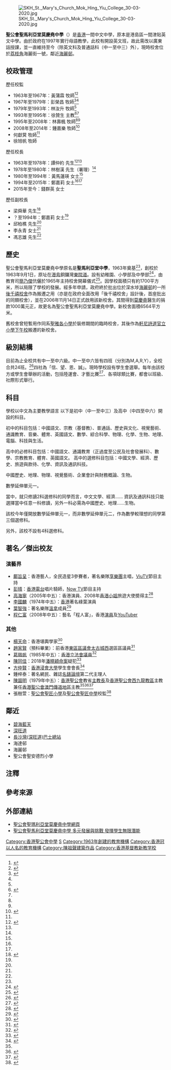 {{Expand|time=2008-11-18}}
{{Infobox_School 
| name = 聖公會聖馬利亞堂莫慶堯中學
| other_name = SKH St. Mary's Church Mok Hing Yiu College
| image = 聖公會聖馬利亞堂莫慶堯中學校徽.png
| size = 250px
| motto = 學以致道
| established = 1963年
| affiliation = [[香港聖公會|香港聖公會]]
| district = 深水埗區
| principal = 錢群英女士
| house = 信·望·恩·誠
| free_label = 佔地面積
| free_text = 約 6564平方米
| location = {{HKG}}[[長沙灣|長沙灣]][[海麗街|海麗街]]1號
| website = [https://sites.google.com/a/smcc.edu.hk/web/]
}}

[[File:SKH_St._Mary's_Church_Mok_Hing_Yiu_College_30-03-2020.jpg|thumb]]

'''聖公會聖馬利亞堂莫慶堯中學'''（{{lang-en|SKH St. Mary's Church Mok Hing Yiu College}}）是[[香港|香港]]一間中文中學，原本是港島區一間津貼英文中學。由於政府在1997年實行母語教學，此校有開設英文班，故此需改以廣東話授課，並一直維持至今（除英文科及普通話科（中一至中三）外），現時校舍位於[[荔枝角|荔枝角]]海麗街一號，鄰近[[海麗邨|海麗邨]]。

==校政管理==
;歷任校監
* 1963年至1967年：黃蒲霖 牧師<ref name="那些年〔我在聖馬利亞堂的日子〕">{{cite web |url=http://100.stmarychurch.org.hk/worker_article.aspx?lang=2&id=802 |title=那些年〔我在聖馬利亞堂的日子〕 |last= |first= |date=2012-04-23 |website= |publisher=香港聖公會聖馬利亞堂 |access-date=2020-12-01 |quote= |archive-date=2018-06-12 |archive-url=https://web.archive.org/web/20180612141710/http://100.stmarychurch.org.hk/worker_article.aspx?lang=2&id=802 |dead-url=no }}</ref><ref name="Legend of SKH SMCMHKYC">{{cite web |url=http://anyflip.com/dtnd/nlpj/basic/1-50 |title=Legend of SKH SMCMHKYC |last= |first= |date=2013 |website= |publisher=聖公會聖馬利亞堂莫慶堯中學 |access-date=2020-12-03|quote=}}</ref>
* 1967年至1979年：彭榮昌 牧師<ref>{{cite news | title=聖馬利亞堂中學畢業禮 署理民政司李福逑致詞 | url=https://mmis.hkpl.gov.hk/coverpage/-/coverpage/view?_coverpage_WAR_mmisportalportlet_hsf=%E8%81%96%E9%A6%AC%E5%88%A9%E4%BA%9E%E5%A0%82%E4%B8%AD%E5%AD%B8&_coverpage_WAR_mmisportalportlet_actual_q=%28%20verbatim_dc.collection%3A%28%22Old%5C%20HK%5C%20Newspapers%22%29%20%29%20AND+%28%20%28%20allTermsMandatory%3A%28true%29%20OR+all_dc.title%3A%28%E8%81%96%E9%A6%AC%E5%88%A9%E4%BA%9E%E5%A0%82%E4%B8%AD%E5%AD%B8%29%20OR+all_dc.creator%3A%28%E8%81%96%E9%A6%AC%E5%88%A9%E4%BA%9E%E5%A0%82%E4%B8%AD%E5%AD%B8%29%20OR+all_dc.contributor%3A%28%E8%81%96%E9%A6%AC%E5%88%A9%E4%BA%9E%E5%A0%82%E4%B8%AD%E5%AD%B8%29%20OR+all_dc.subject%3A%28%E8%81%96%E9%A6%AC%E5%88%A9%E4%BA%9E%E5%A0%82%E4%B8%AD%E5%AD%B8%29%20OR+fulltext%3A%28%E8%81%96%E9%A6%AC%E5%88%A9%E4%BA%9E%E5%A0%82%E4%B8%AD%E5%AD%B8%29%20OR+all_dc.description%3A%28%E8%81%96%E9%A6%AC%E5%88%A9%E4%BA%9E%E5%A0%82%E4%B8%AD%E5%AD%B8%29%20%29%20%29&_coverpage_WAR_mmisportalportlet_sort_field=score&p_r_p_-1078056564_c=QF757YsWv59IJkls4ouG32uMPVLpsYem&_coverpage_WAR_mmisportalportlet_o=3&_coverpage_WAR_mmisportalportlet_sort_order=desc | page=14 | publisher=華僑日報 | date=1971-09-11| accessdate=2020-12-01|quote= }}</ref><ref name="Legend of SKH SMCMHKYC" />
* 1979年至1993年：林汝升 牧師<ref name="Legend of SKH SMCMHKYC" />
* 1993年至1995年：徐贊生 主教<ref name="聞報 第二期">{{cite web |url=http://dhk.hkskh.org/uploads/5/Ministries/Annunciation/Annunciation-Issue2.pdf |title=聞報 第二期 |last= |first= |date=2014-3 |website= |publisher=香港聖公會聖馬利亞堂 |access-date=2020-12-01|quote=}}</ref><ref name="Legend of SKH SMCMHKYC" />
* 1995年至2008年：林壽楓 牧師<ref name="聞報 第二期" /><ref name="Legend of SKH SMCMHKYC" />
* 2008年至2014年：鍾嘉樂 牧師<ref>{{cite web |url=https://wenku.baidu.com/view/ac834d25ccbff121dd368322.html |title=聖公會馬利亞堂莫慶堯中學家長教師會第七屆執委員會第二次會議紀錄 |last= |first= |date=2008-01-12|website= |publisher= |access-date=2020-12-01|quote=}}</ref>
* 何獻蓂 牧師<ref name="那些年〔我在聖馬利亞堂的日子〕" />
* 徐旭帆 牧師

;歷任校長
* 1963年至1978年：譚仲約 先生<ref>{{cite news | title=聖馬利亞堂中學畢業典禮 容啟東博士伉儷致詞頒獎 | url=https://mmis.hkpl.gov.hk/coverpage/-/coverpage/view?_coverpage_WAR_mmisportalportlet_hsf=%E8%81%96%E9%A6%AC%E5%88%A9%E4%BA%9E%E5%A0%82%E4%B8%AD%E5%AD%B8&_coverpage_WAR_mmisportalportlet_actual_q=%28%20verbatim_dc.collection%3A%28%22Old%5C%20HK%5C%20Newspapers%22%29%20%29%20AND+%28%20%28%20allTermsMandatory%3A%28true%29%20OR+all_dc.title%3A%28%E8%81%96%E9%A6%AC%E5%88%A9%E4%BA%9E%E5%A0%82%E4%B8%AD%E5%AD%B8%29%20OR+all_dc.creator%3A%28%E8%81%96%E9%A6%AC%E5%88%A9%E4%BA%9E%E5%A0%82%E4%B8%AD%E5%AD%B8%29%20OR+all_dc.contributor%3A%28%E8%81%96%E9%A6%AC%E5%88%A9%E4%BA%9E%E5%A0%82%E4%B8%AD%E5%AD%B8%29%20OR+all_dc.subject%3A%28%E8%81%96%E9%A6%AC%E5%88%A9%E4%BA%9E%E5%A0%82%E4%B8%AD%E5%AD%B8%29%20OR+fulltext%3A%28%E8%81%96%E9%A6%AC%E5%88%A9%E4%BA%9E%E5%A0%82%E4%B8%AD%E5%AD%B8%29%20OR+all_dc.description%3A%28%E8%81%96%E9%A6%AC%E5%88%A9%E4%BA%9E%E5%A0%82%E4%B8%AD%E5%AD%B8%29%20%29%20%29&_coverpage_WAR_mmisportalportlet_sort_field=score&p_r_p_-1078056564_c=QF757YsWv59f%2BqmPwqsIkPuNQ%2BTPvHOc&_coverpage_WAR_mmisportalportlet_o=4&_coverpage_WAR_mmisportalportlet_sort_order=desc | page=23 | publisher=華僑日報 | date=1969-10-10 | accessdate=2020-12-01|quote= }}</ref><ref name="Legend of SKH SMCMHKYC" />
* 1978年至1980年：林樹漢 先生（署理）<ref name="Legend of SKH SMCMHKYC" />
* 1980年至1994年：黃馬蓮瑛 女士<ref name="Legend of SKH SMCMHKYC" />
* 1994年至2015年：鄭嘉莉 女士<ref name="聞報 第二期" /><ref name="Legend of SKH SMCMHKYC" />
* 2015年至今：錢群英 女士

;歷任副校長
* 梁舜華 先生<ref>{{cite news | title=港九十間中小學校 昨舉行畢業頒獎禮 | url=https://mmis.hkpl.gov.hk/coverpage/-/coverpage/view?_coverpage_WAR_mmisportalportlet_hsf=%E8%81%96%E9%A6%AC%E5%88%A9%E4%BA%9E%E5%A0%82%E4%B8%AD%E5%AD%B8&_coverpage_WAR_mmisportalportlet_actual_q=%28%20verbatim_dc.collection%3A%28%22Old%5C%20HK%5C%20Newspapers%22%29%20%29%20AND+%28%20%28%20allTermsMandatory%3A%28true%29%20OR+all_dc.title%3A%28%E8%81%96%E9%A6%AC%E5%88%A9%E4%BA%9E%E5%A0%82%E4%B8%AD%E5%AD%B8%29%20OR+all_dc.creator%3A%28%E8%81%96%E9%A6%AC%E5%88%A9%E4%BA%9E%E5%A0%82%E4%B8%AD%E5%AD%B8%29%20OR+all_dc.contributor%3A%28%E8%81%96%E9%A6%AC%E5%88%A9%E4%BA%9E%E5%A0%82%E4%B8%AD%E5%AD%B8%29%20OR+all_dc.subject%3A%28%E8%81%96%E9%A6%AC%E5%88%A9%E4%BA%9E%E5%A0%82%E4%B8%AD%E5%AD%B8%29%20OR+fulltext%3A%28%E8%81%96%E9%A6%AC%E5%88%A9%E4%BA%9E%E5%A0%82%E4%B8%AD%E5%AD%B8%29%20OR+all_dc.description%3A%28%E8%81%96%E9%A6%AC%E5%88%A9%E4%BA%9E%E5%A0%82%E4%B8%AD%E5%AD%B8%29%20%29%20%29&_coverpage_WAR_mmisportalportlet_sort_field=score&p_r_p_-1078056564_c=QF757YsWv59f%2BqmPwqsIkNIKko5VBAAC&_coverpage_WAR_mmisportalportlet_o=2&_coverpage_WAR_mmisportalportlet_sort_order=desc | page=15 | publisher=華僑日報 | date=1969-07-12| accessdate=2020-12-01|quote= }}</ref>
* ？至1994年：鄭嘉莉 女士<ref name="Legend of SKH SMCMHKYC" />
* 邱柏樵 先生<ref name="Legend of SKH SMCMHKYC" />
* 李永青 女士<ref name="Legend of SKH SMCMHKYC" />
* 馮志雄 先生<ref name="Legend of SKH SMCMHKYC" />

== 歷史 ==
聖公會聖馬利亞堂莫慶堯中學原名是'''聖馬利亞堂中學'''，1963年奠基<ref name="聞報 第二期" />，創校於1963年9月1日，原址在[[港島|港島]]銅鑼灣[[東院道|東院道]]。設有幼稚園、小學部及中學部<ref>{{cite news | title=聖馬利亞堂中學 舉行首屆校運會 | url=https://mmis.hkpl.gov.hk/coverpage/-/coverpage/view?_coverpage_WAR_mmisportalportlet_hsf=%E8%81%96%E9%A6%AC%E5%88%A9%E4%BA%9E%E5%A0%82%E4%B8%AD%E5%AD%B8&_coverpage_WAR_mmisportalportlet_actual_q=%28%20verbatim_dc.collection%3A%28%22Old%5C%20HK%5C%20Newspapers%22%29%20%29%20AND+%28%20%28%20allTermsMandatory%3A%28true%29%20OR+all_dc.title%3A%28%E8%81%96%E9%A6%AC%E5%88%A9%E4%BA%9E%E5%A0%82%E4%B8%AD%E5%AD%B8%29%20OR+all_dc.creator%3A%28%E8%81%96%E9%A6%AC%E5%88%A9%E4%BA%9E%E5%A0%82%E4%B8%AD%E5%AD%B8%29%20OR+all_dc.contributor%3A%28%E8%81%96%E9%A6%AC%E5%88%A9%E4%BA%9E%E5%A0%82%E4%B8%AD%E5%AD%B8%29%20OR+all_dc.subject%3A%28%E8%81%96%E9%A6%AC%E5%88%A9%E4%BA%9E%E5%A0%82%E4%B8%AD%E5%AD%B8%29%20OR+fulltext%3A%28%E8%81%96%E9%A6%AC%E5%88%A9%E4%BA%9E%E5%A0%82%E4%B8%AD%E5%AD%B8%29%20OR+all_dc.description%3A%28%E8%81%96%E9%A6%AC%E5%88%A9%E4%BA%9E%E5%A0%82%E4%B8%AD%E5%AD%B8%29%20%29%20%29&_coverpage_WAR_mmisportalportlet_sort_field=score&p_r_p_-1078056564_c=QF757YsWv59Ni4uojG1VLSNa3UU4kkEM&_coverpage_WAR_mmisportalportlet_o=1&_coverpage_WAR_mmisportalportlet_sort_order=desc | page=8 | publisher=香港工商日報 | date=1966-11-26 | accessdate=2020-12-01|quote= }}</ref>，由教育司[[簡乃傑|簡乃傑]]伉儷於1965年主持校舍開幕儀式<ref>{{cite news | title=聖馬利亞堂中學開幕禮 | url=https://mmis.hkpl.gov.hk/coverpage/-/coverpage/view?_coverpage_WAR_mmisportalportlet_hsf=%E8%81%96%E9%A6%AC%E5%88%A9%E4%BA%9E%E5%A0%82%E4%B8%AD%E5%AD%B8&_coverpage_WAR_mmisportalportlet_actual_q=%28%20verbatim_dc.collection%3A%28%22Old%5C%20HK%5C%20Newspapers%22%29%20%29%20AND+%28%20%28%20allTermsMandatory%3A%28true%29%20OR+all_dc.title%3A%28%E8%81%96%E9%A6%AC%E5%88%A9%E4%BA%9E%E5%A0%82%E4%B8%AD%E5%AD%B8%29%20OR+all_dc.creator%3A%28%E8%81%96%E9%A6%AC%E5%88%A9%E4%BA%9E%E5%A0%82%E4%B8%AD%E5%AD%B8%29%20OR+all_dc.contributor%3A%28%E8%81%96%E9%A6%AC%E5%88%A9%E4%BA%9E%E5%A0%82%E4%B8%AD%E5%AD%B8%29%20OR+all_dc.subject%3A%28%E8%81%96%E9%A6%AC%E5%88%A9%E4%BA%9E%E5%A0%82%E4%B8%AD%E5%AD%B8%29%20OR+fulltext%3A%28%E8%81%96%E9%A6%AC%E5%88%A9%E4%BA%9E%E5%A0%82%E4%B8%AD%E5%AD%B8%29%20OR+all_dc.description%3A%28%E8%81%96%E9%A6%AC%E5%88%A9%E4%BA%9E%E5%A0%82%E4%B8%AD%E5%AD%B8%29%20%29%20%29&_coverpage_WAR_mmisportalportlet_sort_field=score&p_r_p_-1078056564_c=QF757YsWv5%2BakvA8rFW5EqlWM%2FnYzniG&_coverpage_WAR_mmisportalportlet_o=11&_coverpage_WAR_mmisportalportlet_sort_order=desc | page=2 | publisher=華僑日報 | date=1965-03-26| accessdate=2020-12-01|quote= }}</ref>。因學校面積只有約1700平方米，所以局限了學校的發展。經多年申請，政府終於批出位於深水埗[[海麗邨|海麗邨]]的一所[[後千禧校舍|後千禧校舍]]作為搬遷之用（亦是在政府全面改用「後千禧校舍」設計後，首座批出的同類校舍），並在2006年11月14日正式啟用該新校舍。其間得到[[莫慶堯|莫慶堯]]醫生的捐款1000萬元正，故更名為聖公會聖馬利亞堂莫慶堯中學。新校舍面積6564平方米。

舊校舍曾短暫用作同系[[聖公會聖雅各小學|聖雅各小學]]於裝修期間的臨時校舍，其後作為[[軒尼詩道官立小學（銅鑼灣）|軒尼詩道官立小學下午校]]搬遷的新校舍。

== 級別結構 ==
目前為止全校共有中一至中六級。中一至中六皆有四班（分別為M,A,R,Y），全校合共24班。<ref>{{web reference|URL=https://sites.google.com/a/smcc.edu.hk/web/classstructure|title=班級結構 Class Structure|publisher=聖公會聖馬利亞堂莫慶堯中學|year=2020-9-20|accessdate=2020-12-01|archive-date=2020-10-26|archive-url=https://web.archive.org/web/20201026115205/https://sites.google.com/a/smcc.edu.hk/web/classstructure|dead-url=no}}</ref>四社為「信、望、恩、誠」。現時學校設有學生會選舉。每年由該校方或學生會舉辦的活動，包括陸運會、才藝比賽<ref>{{cite web |url=https://www.instagram.com/p/B4C1ZmSF9fF/ |title=學生會才藝匯演 |last= |first= |date=2019-10-25 |website= |publisher=聖公會聖馬利亞堂莫慶堯中學學生會Syzygy |access-date=2020-12-01|quote=}}</ref>、各項球類比賽，都會以班級、社際形式舉行。

==科目==

學校以中文為主要教學語言
以下是初中（中一至中三）及高中（中四至中六）開設的科目。

初中的科目包括：中國語文、宗教（基督教）、普通話、歷史與文化、視覺藝術、通識教育、音樂、體育、英國語文、數學、綜合科學、物理、化學、生物、地理、電腦、科技與生活。

高中的必修科目包括：中國語文、通識教育（正過度至公民及社會發展科）、數學、宗教教育、體育、英國語文。
高中的選修科目包括：中國文學、經濟、歷史、旅遊與款待、化學、資訊及通訊科技。

中國歷史、地理、物理、視覺藝術、企業會計與財務概論、生物。

數學延伸單元一。

當中，就只修讀2科選修科的同學而言，中文文學、經濟…… 資訊及通訊科技只能選擇當中任意一科修讀，另外一科必需為中國歷史、地理……生物。

該校今年僅開放數學延伸單元一，而非數學延伸單元二，作為數學較理想的同學第三個選修科。

另外，該校不設有4科選修科。

==著名／傑出校友==
===演藝界===
*[[鄺旨呈|鄺旨呈]]：香港藝人，全民造星3參賽者，著名樂隊[[享樂團|享樂團]]主唱，[[ViuTV|ViuTV]]節目主持
*[[彭晴|彭晴]]：[[香港電台|香港電台]]唱片騎師，[[Now_TV|Now TV]]節目主持
*[[高海寧|高海寧]]（2005年中五）：香港演員、2008年[[香港小姐|香港小姐]]旅遊大使奬得主<ref>{{web reference|URL=http://hd.stheadline.com/ent/ent_content.asp?contid=22185&srctype=p|title=模特兒出身 葉翠翠師妹 高海寧遭起底學生照曝光|work=頭條日報|year=2008-5-9|access-date=2020-12-01|archive-date=2017-08-23|archive-url=https://web.archive.org/web/20170823165435/http://hd.stheadline.com/ent/ent_content.asp?contid=22185&srctype=p|dead-url=no}}</ref>
*[[李國麟_(演員)|李國麟]]（1974年中五）：[[香港|香港]]著名綠葉演員{{noteTag|資料出自2009年11月27日出版的《[[忽然一周|忽然一周]]》第748期〈留言集 左麟右李 李國麟〉。}}
*[[葉智強|葉智強]]：著名樂隊[[溫拿|溫拿]]成員<ref>{{web reference|URL=http://orientaldaily.on.cc/cnt/entertainment/20110109/00282_032.html|title=健仔離家出走：好似中叻降|work=東方日報|date=2011-01-09|access-date=2020-12-01|archive-date=2021-03-24|archive-url=https://web.archive.org/web/20210324155856/https://orientaldaily.on.cc/cnt/entertainment/20110109/00282_032.html|dead-url=no}}</ref>
*[[程仁富|程仁富]]（2008年中五）：藝名「程人富」，香港[[演員|演員]]及[[YouTuber|YouTuber]]

===其他===
*[[楊天命|楊天命]]：香港堪輿學家<ref>{{cite web |url=https://lj.hkej.com/lj2017/artculture/article/id/1351973 |title=楊天命：頓悟後改形象知天命 |last= |first= |date=2016-08-03 |website= |publisher=信報 |access-date=2020-12-03 |quote= |archive-date=2018-09-11 |archive-url=https://web.archive.org/web/20180911153320/http://lj.hkej.com/lj2017/artculture/article/id/1351973 |dead-url=no }}</ref>
*[[趙家賢|趙家賢]]（預科畢業）：前香港[[東區區議會|東區區議會]][[太古城西|太古城西]]選區區議員<ref>{{web reference|url=https://hk.news.appledaily.com/local/realtime/article/20171211/57564898|title=【八方相當年】民主派「夾心人」趙家賢 係隱世色士風高手|work=[[蘋果日報_(香港)|蘋果日報]]|date=2017-12-11|access-date=2020-12-01|archive-date=2018-04-24|archive-url=https://web.archive.org/web/20180424202734/https://hk.news.appledaily.com/local/realtime/article/20171211/57564898|dead-url=yes}}</ref>
*[[葛珮帆|葛珮帆]]{{BBSHK|nocat}}{{JP|nocat}}（1985年中五）：[[香港立法會議員|香港立法會議員]]<ref>{{cite news | title=我有打工秘笈 | url=https://hk.lifestyle.appledaily.com/nextplus/magazine/article/20011108/2_2249895/%E6%88%91-%E6%9C%89-%E6%89%93-%E5%B7%A5-%E7%A7%98-%E7%AC%88 | format= | publisher=壹週刊 | date=2001-11-08 | accessdate=2019-03-19 | archive-date=2019-07-25 | archive-url=https://archive.today/20190725082200/https://hk.lifestyle.appledaily.com/nextplus/magazine/article/20011108/2_2249895/%E6%88%91-%E6%9C%89-%E6%89%93-%E5%B7%A5-%E7%A7%98-%E7%AC%88 | dead-url=yes }}</ref>
*[[陳同佳|陳同佳]]：2018年[[潘曉穎命案|潘曉穎命案]]疑犯<ref>{{cite news | title=死亡之旅前夕 兩人突退學 |url=https://orientaldaily.on.cc/cnt/news/20180315/00176_007.html | page= | publisher=東方日報 | date=2019-03-15 | access-date=2020-12-01 | quote= | archive-date=2019-01-26 | archive-url=https://web.archive.org/web/20190126194314/http://orientaldaily.on.cc/cnt/news/20180315/00176_007.html | dead-url=no }}</ref>
*[[方仲賢|方仲賢]]：[[香港浸會大學|香港浸會大學]]學生會會長<ref>{{cite web |url=https://docs.google.com/forms/d/1SSpcqsX7WOsMMgvyZZCYSuwEVBtZWl1ZL4uqw5JxciI/viewform?edit_requested=true&fbclid=IwAR1d5hwDNUXfHW-fGDbndzCi7KHTgtqimkPhbcFw_9S4Ix_QhdjLhsFl1xU |title=對於本校聖公會聖馬利亞堂莫慶堯中學(前聖馬利亞堂中學)校友、浸會大學學生會會長方仲賢被捕之聯署聲明 |last= |first= |date=2019 |website= |publisher=聖馬利亞堂莫慶堯中學校友、香港浸會大學學生會 |access-date=2020-12-01|quote=}}</ref>
*鍾梓泰：著名網民、雜誌[[名錶論壇|名錶論壇]]第二代主理人
*[[陳謳明|陳謳明]]（1979年中五）：[[香港聖公會|香港聖公會]]教省[[香港大主教|主教長]]及[[香港聖公會西九龍教區|香港聖公會西九龍教區]]主教兼任[[香港聖公會澳門傳道地區|香港聖公會澳門傳道地區]]主教<ref name="聞報 第二期" /><ref>{{cite web |url=http://dhk.hkskh.org/stmary/ministry_article.aspx?id=5796 |title=那些年〔我在聖馬利亞堂的日子〕的消息 聖靈啟迪少年時 |date=2020-10-19 |website= |publisher=香港聖公會聖馬利亞堂 |access-date=2021-04-15 |quote= |archive-date=2021-04-16 |archive-url=https://web.archive.org/web/20210416175244/http://dhk.hkskh.org/stmary/ministry_article.aspx?id=5796 |dead-url=no }}</ref><ref>{{Cite web|title=聖馬利亞堂－一個親切的名字|url=http://100.stmarychurch.org.hk/worker_article.aspx?lang=2&id=807}}</ref>
*張樹萱：[[聖公會聖匠小學|聖公會聖匠小學]]及[[聖公會聖匠中學|聖公會聖匠中學]]校監<ref>{{cite web |url=http://100.stmarychurch.org.hk/worker_article.aspx?lang=2&id=824 |title=那些年〔我在聖馬利亞堂的日子〕 |last= |first= |date=2012-07-28|website= |publisher=香港聖公會聖馬利亞堂 |access-date=2020-12-01|quote=}}</ref>

==鄰近==
*[[碧海藍天|碧海藍天]]
*[[深旺道|深旺道]]
*[[wiki/長沙灣（深旺道）巴士總站|長沙灣(深旺道)巴士總站]]
*海達邨
*海麗邨
*聖公會聖安德烈小學

==注釋==
{{noteFoot}}

==參考來源==
{{reflist|2}}

== 外部連結 ==
*[http://smcc.edu.hk/ 聖公會聖瑪利亞堂莫慶堯中學網頁]{{Wayback|url=http://smcc.edu.hk/ |date=20210430133804 }}
*[https://www.openschool.hk/school/article/details/%E8%81%96%E5%85%AC%E6%9C%83%E8%81%96%E9%A6%AC%E5%88%A9%E4%BA%9E%E5%A0%82%E8%8E%AB%E6%85%B6%E5%A0%AF%E4%B8%AD%E5%AD%B8%20%E5%A4%9A%E5%85%83%E7%99%BC%E5%B1%95%E8%88%87%E6%8C%91%E6%88%B0%20%E7%99%BC%E6%8F%AE%E5%AD%B8%E7%94%9F%E7%84%A1%E9%99%90%E6%BD%9B%E8%83%BD/f5611880-fff3-11e7-aa0e-6988d7a727be/%E5%AD%B8%E6%A0%A1%E4%B8%8A%E8%BC%89%E6%9C%80%E6%96%B0%E8%B3%87%E8%A8%8A/%E8%81%96%E5%85%AC%E6%9C%83%E8%81%96%E9%A6%AC%E5%88%A9%E4%BA%9E%E5%A0%82%E8%8E%AB%E6%85%B6%E5%A0%AF%E4%B8%AD%E5%AD%B8 聖公會聖馬利亞堂莫慶堯中學 多元發展與挑戰 發揮學生無限潛能]{{Wayback|url=https://www.openschool.hk/school/article/details/%E8%81%96%E5%85%AC%E6%9C%83%E8%81%96%E9%A6%AC%E5%88%A9%E4%BA%9E%E5%A0%82%E8%8E%AB%E6%85%B6%E5%A0%AF%E4%B8%AD%E5%AD%B8%20%E5%A4%9A%E5%85%83%E7%99%BC%E5%B1%95%E8%88%87%E6%8C%91%E6%88%B0%20%E7%99%BC%E6%8F%AE%E5%AD%B8%E7%94%9F%E7%84%A1%E9%99%90%E6%BD%9B%E8%83%BD/f5611880-fff3-11e7-aa0e-6988d7a727be/%E5%AD%B8%E6%A0%A1%E4%B8%8A%E8%BC%89%E6%9C%80%E6%96%B0%E8%B3%87%E8%A8%8A/%E8%81%96%E5%85%AC%E6%9C%83%E8%81%96%E9%A6%AC%E5%88%A9%E4%BA%9E%E5%A0%82%E8%8E%AB%E6%85%B6%E5%A0%AF%E4%B8%AD%E5%AD%B8 |date=20180315203813 }}

{{香港聖公會院校}}
[[Category:香港聖公會中學|Category:香港聖公會中學]]
[[Category:深水埗區中學|S]]
[[Category:1963年創建的教育機構|Category:1963年創建的教育機構]]
[[Category:香港冠以人名的教育機構|Category:香港冠以人名的教育機構]]
[[Category:陳祖聲建築作品|Category:陳祖聲建築作品]]
[[Category:香港基督教新教学校|Category:香港基督教新教学校]]